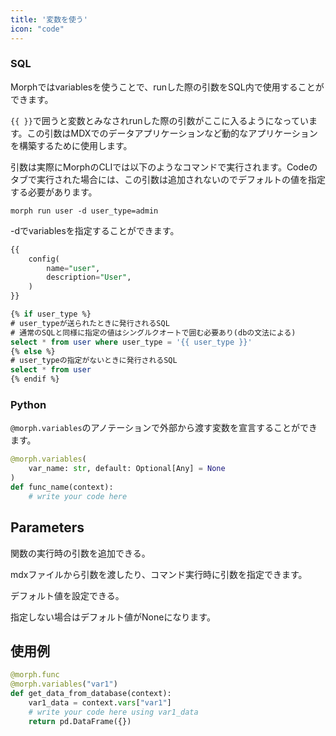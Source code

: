 ```yaml
---
title: '変数を使う'
icon: "code"
---
```


### SQL

Morphではvariablesを使うことで、runした際の引数をSQL内で使用することができます。

`{{ }}`で囲うと変数とみなされrunした際の引数がここに入るようになっています。この引数はMDXでのデータアプリケーションなど動的なアプリケーションを構築するために使用します。

引数は実際にMorphのCLIでは以下のようなコマンドで実行されます。Codeのタブで実行された場合には、この引数は追加されないのでデフォルトの値を指定する必要があります。

`morph run user -d user_type=admin`

-dでvariablesを指定することができます。

```sql
{{
	config(
		name="user",
		description="User",
	)
}}

{% if user_type %}
# user_typeが送られたときに発行されるSQL
# 通常のSQLと同様に指定の値はシングルクオートで囲む必要あり(dbの文法による)
select * from user where user_type = '{{ user_type }}'
{% else %}
# user_typeの指定がないときに発行されるSQL
select * from user
{% endif %}
```

### Python

`@morph.variables`のアノテーションで外部から渡す変数を宣言することができます。

```python
@morph.variables(
    var_name: str, default: Optional[Any] = None
)
def func_name(context):
	# write your code here
```

## Parameters

<ParamField body="var_name" type="string" required>
関数の実行時の引数を追加できる。

mdxファイルから引数を渡したり、コマンド実行時に引数を指定できます。
</ParamField>

<ParamField body="default" type="any">
デフォルト値を設定できる。

指定しない場合はデフォルト値がNoneになります。
</ParamField>

## 使用例

```python
@morph.func
@morph.variables("var1")
def get_data_from_database(context):
	var1_data = context.vars["var1"]
    # write your code here using var1_data
	return pd.DataFrame({})
```